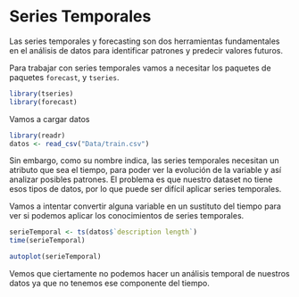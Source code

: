 # Series Temporales

Las series temporales y forecasting son dos herramientas fundamentales en el análisis de datos para identificar patrones y predecir valores futuros.

Para trabajar con series temporales vamos a necesitar los paquetes de paquetes `forecast`, y `tseries`.

```r
library(tseries)
library(forecast)
```

Vamos a cargar datos

```r
library(readr) 
datos <- read_csv("Data/train.csv") 
```

Sin embargo, como su nombre indica, las series temporales necesitan un atributo que sea el tiempo, para poder ver la evolución de la variable y así analizar posibles patrones. El problema es que nuestro dataset no tiene esos tipos de datos, por lo que puede ser difícil aplicar series temporales.

Vamos a intentar convertir alguna variable en un sustituto del tiempo para ver si podemos aplicar los conocimientos de series temporales.

```r
serieTemporal <- ts(datos$`description length`)
time(serieTemporal)

```

```r
autoplot(serieTemporal)
```

Vemos que ciertamente no podemos hacer un análisis temporal de nuestros datos ya que no tenemos ese componente del tiempo.
